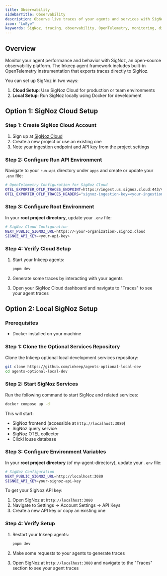 ```yaml
---
title: Observability
sidebarTitle: Observability
description: Observe live traces of your agents and services with SigNoz
icon: "LuEye"
keywords: SigNoz, tracing, observability, OpenTelemetry, monitoring, distributed tracing
---
```


## Overview

Monitor your agent performance and behavior with SigNoz, an open-source observability platform. The Inkeep agent framework includes built-in OpenTelemetry instrumentation that exports traces directly to SigNoz.

You can set up SigNoz in two ways:

1.  **Cloud Setup**: Use SigNoz Cloud for production or team environments
2. **Local Setup**: Run SigNoz locally using Docker for development

## Option 1: SigNoz Cloud Setup

### Step 1: Create SigNoz Cloud Account

1. Sign up at [SigNoz Cloud](https://signoz.io/teams/)
2. Create a new project or use an existing one
3. Note your ingestion endpoint and API key from the project settings

### Step 2: Configure Run API Environment

Navigate to your `run-api` directory under `apps` and create or update your `.env` file:

```bash
# OpenTelemetry Configuration for SigNoz Cloud
OTEL_EXPORTER_OTLP_TRACES_ENDPOINT=https://ingest.us.signoz.cloud:443/v1/traces
OTEL_EXPORTER_OTLP_TRACES_HEADERS="signoz-ingestion-key=<your-ingestion-key>"
```

### Step 3: Configure Root Environment

In your **root project directory**, update your `.env` file:

```bash
# SigNoz Cloud Configuration
NEXT_PUBLIC_SIGNOZ_URL=https://<your-organization>.signoz.cloud
SIGNOZ_API_KEY=<your-api-key>
```


### Step 4: Verify Cloud Setup

1. Start your Inkeep agents:
   ```bash
   pnpm dev
   ```

2. Generate some traces by interacting with your agents

3. Open your SigNoz Cloud dashboard and navigate to "Traces" to see your agent traces

## Option 2: Local SigNoz Setup

### Prerequisites

- Docker installed on your machine

### Step 1: Clone the Optional Services Repository

Clone the Inkeep optional local development services repository:

```bash
git clone https://github.com/inkeep/agents-optional-local-dev
cd agents-optional-local-dev
```

### Step 2: Start SigNoz Services

Run the following command to start SigNoz and related services:

```bash
docker compose up -d
```

This will start:
- SigNoz frontend (accessible at `http://localhost:3080`)
- SigNoz query service
- SigNoz OTEL collector
- ClickHouse database

### Step 3: Configure Environment Variables

In your **root project directory** (of my-agent-directory), update your `.env` file:

```bash
# SigNoz Configuration
NEXT_PUBLIC_SIGNOZ_URL=http://localhost:3080
SIGNOZ_API_KEY=your-signoz-api-key
```

To get your SigNoz API key:

1. Open SigNoz at `http://localhost:3080`
2. Navigate to Settings → Account Settings → API Keys
3. Create a new API key or copy an existing one

### Step 4: Verify Setup

1. Restart your Inkeep agents:
   ```bash
   pnpm dev
   ```

2. Make some requests to your agents to generate traces

3. Open SigNoz at `http://localhost:3080` and navigate to the "Traces" section to see your agent traces

